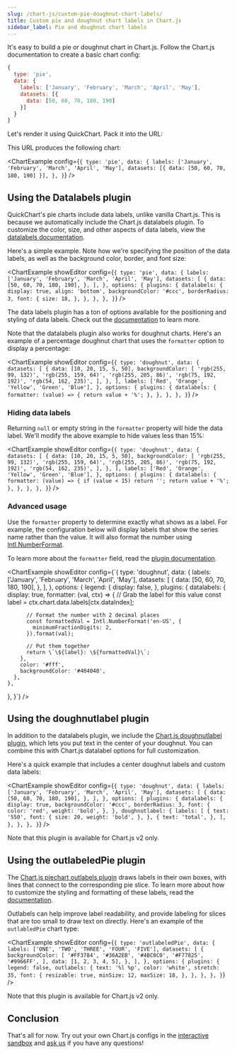 ```yaml
---
slug: /chart-js/custom-pie-doughnut-chart-labels/
title: Custom pie and doughnut chart labels in Chart.js
sidebar_label: Pie and doughnut chart labels
---
```



It's easy to build a pie or doughnut chart in Chart.js. Follow the Chart.js documentation to create a basic chart config:

```js
{
  type: 'pie',
  data: {
    labels: ['January', 'February', 'March', 'April', 'May'],
    datasets: [{
      data: [50, 60, 70, 180, 190]
    }]
  }
}
```

Let's render it using QuickChart. Pack it into the URL:

<CodeWithHighlights code="**https://quickchart.io/chart?c=**{type:'pie',data:{labels:['January','February', 'March','April', 'May'], datasets:[{data:[50,60,70,180,190]}]}}" />

This URL produces the following chart:

<ChartExample
  config={`{
  type: 'pie',
  data: {
    labels: ['January', 'February', 'March', 'April', 'May'],
    datasets: [{ data: [50, 60, 70, 180, 190] }],
  },
}`}
/>

## Using the Datalabels plugin

QuickChart's pie charts include data labels, unlike vanilla Chart.js. This is because we automatically include the Chart.js datalabels plugin. To customize the color, size, and other aspects of data labels, view the [datalabels documentation](https://chartjs-plugin-datalabels.netlify.app).

Here's a simple example. Note how we're specifying the position of the data labels, as well as the background color, border, and font size:

<ChartExample
  showEditor
  config={`{
  type: 'pie',
  data: {
    labels: ['January', 'February', 'March', 'April', 'May'],
    datasets: [
      {
        data: [50, 60, 70, 180, 190],
      },
    ],
  },
  options: {
    plugins: {
      datalabels: {
        display: true,
        align: 'bottom',
        backgroundColor: '#ccc',
        borderRadius: 3,
        font: {
          size: 18,
        },
      },
    },
  },
}`}
/>

The data labels plugin has a ton of options available for the positioning and styling of data labels. Check out the [documentation](https://chartjs-plugin-datalabels.netlify.app/guide/options.html) to learn more.

Note that the datalabels plugin also works for doughnut charts. Here's an example of a percentage doughnut chart that uses the `formatter` option to display a percentage:

<ChartExample
  showEditor
  config={`{
  type: 'doughnut',
  data: {
    datasets: [
      {
        data: [10, 20, 15, 5, 50],
        backgroundColor: [
          'rgb(255, 99, 132)',
          'rgb(255, 159, 64)',
          'rgb(255, 205, 86)',
          'rgb(75, 192, 192)',
          'rgb(54, 162, 235)',
        ],
      },
    ],
    labels: ['Red', 'Orange', 'Yellow', 'Green', 'Blue'],
  },
  options: {
    plugins: {
      datalabels: {
        formatter: (value) => {
          return value + '%';
        },
      },
    },
  },
}`}
/>

### Hiding data labels

Returning `null` or empty string in the `formatter` property will hide the data label. We'll modify the above example to hide values less than 15%:

<ChartExample
  showEditor
  config={`{
  type: 'doughnut',
  data: {
    datasets: [
      {
        data: [10, 20, 15, 5, 50],
        backgroundColor: [
          'rgb(255, 99, 132)',
          'rgb(255, 159, 64)',
          'rgb(255, 205, 86)',
          'rgb(75, 192, 192)',
          'rgb(54, 162, 235)',
        ],
      },
    ],
    labels: ['Red', 'Orange', 'Yellow', 'Green', 'Blue'],
  },
  options: {
    plugins: {
      datalabels: {
        formatter: (value) => {
          if (value < 15) return '';
          return value + '%';
        },
      },
    },
  },
}`}
/>

### Advanced usage

Use the `formatter` property to determine exactly what shows as a label. For example, the configuration below will display labels that show the series name rather than the value. It will also format the number using [Intl.NumberFormat](https://developer.mozilla.org/en-US/docs/Web/JavaScript/Reference/Global_Objects/Intl/NumberFormat).

To learn more about the `formatter` field, read the [plugin documentation](https://chartjs-plugin-datalabels.netlify.app/guide/formatting.html).

<ChartExample
  showEditor
  config={`{
  type: 'doughnut',
  data: {
    labels: ['January', 'February', 'March', 'April', 'May'],
    datasets: [
      {
        data: [50, 60, 70, 180, 190],
      },
    ],
  },
  options: {
    legend: {
      display: false,
    },
    plugins: {
      datalabels: {
        display: true,
        formatter: (val, ctx) => {
          // Grab the label for this value
          const label = ctx.chart.data.labels[ctx.dataIndex];

          // Format the number with 2 decimal places
          const formattedVal = Intl.NumberFormat('en-US', {
            minimumFractionDigits: 2,
          }).format(val);

          // Put them together
          return \`\${label}: \${formattedVal}\`;
        },
        color: '#fff',
        backgroundColor: '#404040',
      },
    },

},
}`}
/>

## Using the doughnutlabel plugin

In addition to the datalabels plugin, we include the [Chart.js doughnutlabel plugin](https://github.com/ciprianciurea/chartjs-plugin-doughnutlabel), which lets you put text in the center of your doughnut. You can combine this with Chart.js datalabel options for full customization.

Here's a quick example that includes a center doughnut labels and custom data labels:

<ChartExample
  showEditor
  config={`{
  type: 'doughnut',
  data: {
    labels: ['January', 'February', 'March', 'April', 'May'],
    datasets: [
      {
        data: [50, 60, 70, 180, 190],
      },
    ],
  },
  options: {
    plugins: {
      datalabels: {
        display: true,
        backgroundColor: '#ccc',
        borderRadius: 3,
        font: {
          color: 'red',
          weight: 'bold',
        },
      },
      doughnutlabel: {
        labels: [
          {
            text: '550',
            font: {
              size: 20,
              weight: 'bold',
            },
          },
          {
            text: 'total',
          },
        ],
      },
    },
  },
}`}
/>

Note that this plugin is available for Chart.js v2 only.

## Using the outlabeledPie plugin

The [Chart.js piechart outlabels plugin](https://github.com/Neckster/chartjs-plugin-piechart-outlabels) draws labels in their own boxes, with lines that connect to the corresponding pie slice. To learn more about how to customize the styling and formatting of these labels, read the [documentation](https://piechart-outlabels.netlify.app/formatting).

Outlabels can help improve label readability, and provide labeling for slices that are too small to draw text on directly. Here's an example of the `outlabledPie` chart type:

<ChartExample
  showEditor
  config={`{
  type: 'outlabeledPie',
  data: {
    labels: ['ONE', 'TWO', 'THREE', 'FOUR', 'FIVE'],
    datasets: [
      {
        backgroundColor: [
          '#FF3784',
          '#36A2EB',
          '#4BC0C0',
          '#F77825',
          '#9966FF',
        ],
        data: [1, 2, 3, 4, 5],
      },
    ],
  },
  options: {
    plugins: {
      legend: false,
      outlabels: {
        text: '%l %p',
        color: 'white',
        stretch: 35,
        font: {
          resizable: true,
          minSize: 12,
          maxSize: 18,
        },
      },
    },
  },
}`}
/>

Note that this plugin is available for Chart.js v2 only.

## Conclusion

That's all for now. Try out your own Chart.js configs in the [interactive sandbox](https://quickchart.io/sandbox/) and [ask us](https://community.quickchart.io/) if you have any questions!
